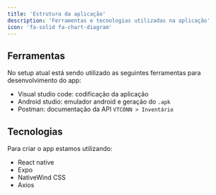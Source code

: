 ```yaml
---
title: 'Estrutura da aplicação'
description: 'Ferramentas e tecnologias utilizadas na aplicação'
icon: 'fa-solid fa-chart-diagram'
---
```


## Ferramentas

No setup atual está sendo utilizado as seguintes ferramentas para desenvolvimento do app:

- Visual studio code: codificação da aplicação
- Android studio: emulador android e geração do `.apk`
- Postman: documentação da API `VTCONN > Inventário`

## Tecnologias

Para criar o app estamos utilizando:

- React native
- Expo
- NativeWind CSS
- Axios
